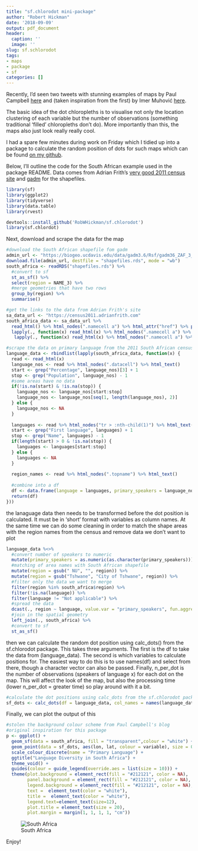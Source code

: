 ```yaml
---
title: "sf.chlorodot mini-package"
author: "Robert Hickman"
date: '2018-09-09'
output: pdf_document
header:
  caption: ''
  image: ''
slug: sf.schlorodot
tags:
- maps
- package
- sf
categories: []
---
```


Recently, I'd seen two tweets with stunning examples of maps by Paul Campbell [here](https://twitter.com/PaulCampbell91/status/992043182996193280) and (taken inspiration from the first) by Imer Muhović [here](https://twitter.com/ImerM1/status/1037358973807210498).

The basic idea of the dot chloropleths is to visualise not only the location clustering of each variable but the number of observations (something traditional 'filled' chloropleths don't do). More importantly than this, the maps also just look really really cool.

I had a spare few minutes during work on Friday which I tidied up into a package to calculate the random position of dots for such maps which can be found [on my github](https://github.com/RobWHickman/sf.chlorodot).

Below, I'll outline the code for the South African example used in the package README. Data comes from Adrian Frith's [very good 2011 census site](https://census2011.adrianfrith.com/) and [gadm](https://gadm.org/download_country_v3.html) for the shapefiles.

```r
library(sf)
library(ggplot2)
library(tidyverse)
library(data.table)
library(rvest)

devtools::install_github('RobWHickman/sf.chlorodot')
library(sf.chlordot)

```

Next, download and scrape the data for the map

```r
#download the South African shapefile fom gadm
admin_url <- "https://biogeo.ucdavis.edu/data/gadm3.6/Rsf/gadm36_ZAF_3_sf.rds"
download.file(admin_url, destfile = "shapefiles.rds", mode = "wb")
south_africa <- readRDS("shapefiles.rds") %>%
  #convert to sf
  st_as_sf() %>%
  select(region = NAME_3) %>%
  #merge geometries that have two rows
  group_by(region) %>%
  summarise()

#get the links to the data from Adrian Frith's site
sa_data_url <- "https://census2011.adrianfrith.com"
south_africa_data <- sa_data_url %>%
  read_html() %>% html_nodes(".namecell a") %>% html_attr("href") %>% paste0(sa_data_url, .) %>%
  lapply(., function(x) read_html(x) %>% html_nodes(".namecell a") %>% html_attr("href") %>% paste0(sa_data_url, .)) %>% unlist() %>%
   lapply(., function(x) read_html(x) %>% html_nodes(".namecell a") %>% html_attr("href") %>% paste0(sa_data_url, .)) %>% unlist()

#scrape the data on primary language from the 2011 South African census
language_data <- rbindlist(lapply(south_africa_data, function(x) {
  read <- read_html(x)
  language_nos <- read %>% html_nodes(".datacell") %>% html_text()
  start <- grep("Percentage", language_nos)[3] + 1
  stop <- grep("Population", language_nos) - 1
  #some areas have no data
  if(!is.na(start) & !is.na(stop)) {
    language_nos <- language_nos[start:stop]
    language_nos <- language_nos[seq(1, length(language_nos), 2)]
  } else {
    language_nos <- NA
  }
  
  languages <- read %>% html_nodes("tr > :nth-child(1)") %>% html_text()
  start <- grep("First language", languages) + 1
  stop <- grep("Name", languages) - 1
  if(length(start) > 0 & !is.na(stop)) {
    languages <- languages[start:stop]
  } else {
    languages <- NA
  }
  
  region_names <- read %>% html_nodes(".topname") %>% html_text()
  
  #combine into a df
  df <- data.frame(language = languages, primary_speakers = language_nos, region = region_names)
  return(df)
}))

```

the lanaguage data then needs to be transformed before the dot position is calculated. It must be in 'short' format with variables as column names. At the same time we can do some cleaning in order to match the shape areas with the region names from the census and remove data we don't want to plot

```r
language_data %<>%
  #convert number of speakers to numeric
  mutate(primary_speakers = as.numeric(as.character(primary_speakers))) %>%
  #matching of area names with South African shapefile
  mutate(region = gsub(" NU", "", region)) %>%
  mutate(region = gsub("Tshwane", "City of Tshwane", region)) %>%
  #filter only the data we want to merge
  filter(region %in% south_africa$region) %>%
  filter(!is.na(language)) %>%
  filter(language != "Not applicable") %>%
  #spread the data
  dcast(., region ~ language, value.var = "primary_speakers", fun.aggregate = sum) %>%
  #join in the spatial geometry
  left_join(., south_africa) %>%
  #convert to sf
  st_as_sf()

```

then we can calculate the random dot position using calc_dots() from the sf.chlorodot package. This takes three arguments. The first is the df to take the data from (language_data). The second is which variables to calculate positions for. The easiest way to do this is to use names(df) and select from there, though a character vector can also be passed. Finally, n_per_dot is the number of observations (speakers of language x) for each dot on the map. This will affect the look of the map, but also the processing time (lower n_per_dot = greater time) so play around with it a bit.

```r
#calculate the dot positions using calc_dots from the sf.chlorodot package
sf_dots <- calc_dots(df = language_data, col_names = names(language_data)[2:14], n_per_dot = 1000)

```

Finally, we can plot the output of this

```r
#stolen the background colour scheme from Paul Campbell's blog
#original inspiration for this package
p <- ggplot() +
  geom_sf(data = south_africa, fill = "transparent",colour = "white") +
  geom_point(data = sf_dots, aes(lon, lat, colour = variable), size = 0.1) +
  scale_colour_discrete(name = "Primary Language") +
  ggtitle("Language Diversity in South Africa") +
  theme_void() +
  guides(colour = guide_legend(override.aes = list(size = 10))) +
  theme(plot.background = element_rect(fill = "#212121", color = NA), 
        panel.background = element_rect(fill = "#212121", color = NA),
        legend.background = element_rect(fill = "#212121", color = NA),
        text =  element_text(color = "white"),
        title =  element_text(color = "white"),
        legend.text=element_text(size=12),
        plot.title = element_text(size = 20),
        plot.margin = margin(1, 1, 1, 1, "cm"))

```

![South Africa](../../static/img/south_africa.png)

Enjoy!